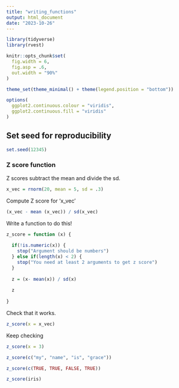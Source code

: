 ```yaml
---
title: "writing_functions"
output: html_document
date: "2023-10-26"
---
```


```r
library(tidyverse)
library(rvest)

knitr::opts_chunk$set(
  fig.width = 6,
  fig.asp = .6,
  out.width = "90%"
)

theme_set(theme_minimal() + theme(legend.position = "bottom"))

options(
  ggplot2.continuous.colour = "viridis",
  ggplot2.continuous.fill = "viridis"
)

```

## Set seed for reproducibility 
```r
set.seed(12345)
```

### Z score function

Z scores subtract the mean and divide the sd. 
```r
x_vec = rnorm(20, mean = 5, sd = .3)
```
 
Compute Z score for 'x_vec'
```r
(x_vec - mean (x_vec)) / sd(x_vec)
```

Write a function to do this! 
```r
z_score = function (x) {
  
  if(!is.numeric(x)) {
    stop("Argument should be numbers")
  } else if(length(x) < 2) {
    stop("You need at least 2 arguments to get z score")
  }
  
  z = (x- mean(x)) / sd(x)
  
  z
  
}
```

Check that it works. 
```r
z_score(x = x_vec)
```

Keep checking 
```r
z_score(x = 3)

z_score(c("my", "name", "is", "grace"))

z_score(c(TRUE, TRUE, FALSE, TRUE))

z_score(iris)
```

